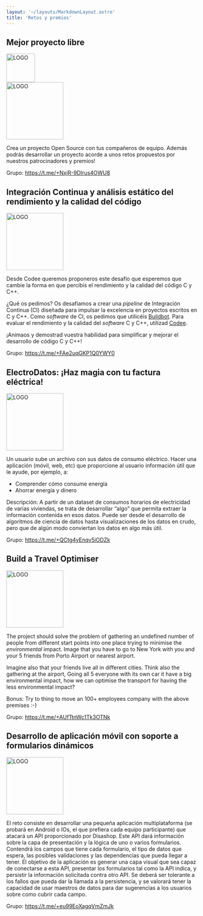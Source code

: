 ```yaml
---
layout: '~/layouts/MarkdownLayout.astro'
title: 'Retos y premios'
---
```





## Mejor proyecto libre
<div class="flex gap-4 flex-wrap">
    <Image src={gpulLogo} alt="LOGO" height="75" width="75" style="box-shadow: none !important" />
    <div class="flex flex-col justify-center">
        <Icon name="tabler:ampersand" class="w-6 h-6" />
    </div>
    <Image src={inditexLogo} alt="LOGO" height="150" width="150" style="box-shadow: none !important" />
</div>

Crea un proyecto Open Source con tus compañeros de equipo. Además podrás desarrollar un proyecto
acorde a unos retos propuestos por nuestros patrocinadores y premios!

Grupo: https://t.me/+NxjR-9DIrus4OWU8

## Integración Continua y análisis estático del rendimiento y la calidad del código
<Image src={codeeLogo} alt="LOGO" height="150" width="150" style="box-shadow: none !important" />

Desde Codee queremos proponeros este desafío que esperemos que cambie la
forma en que percibís el rendimiento y la calidad del código C y C++.

¿Qué os pedimos? Os desafiamos a crear una *pipeline* de Integración Continua (CI)
diseñada para impulsar la excelencia en proyectos escritos en C y C++.
Como *software* de CI, os pedimos que utilicéis
[Buildbot](https://buildbot.net/). Para evaluar el rendimiento y
la calidad del *software* C y C++, utilizad
[Codee](https://codee.com/wp-content/uploads/2024/02/codee-2024.1.1-HackUDC.zip).

¡Animaos y demostrad vuestra habilidad para simplificar y mejorar el desarrollo de código C y C++!

Grupo: https://t.me/+FAe2uqGKP1Q0YWY0


## ElectroDatos: ¡Haz magia con tu factura eléctrica!
<Image src={gradiantLogo} alt="LOGO" height="150" width="150" style="box-shadow: none !important" />

Un usuario sube un archivo con sus datos de consumo eléctrico. Hacer una aplicación (móvil, web, etc)
que proporcione al usuario información útil que le ayude, por ejemplo, a:

- Comprender cómo consume energía
- Ahorrar energía y dinero

Descripción:
A partir de un dataset de consumos horarios de electricidad de varias viviendas, se trata de desarrollar
“algo” que permita extraer la información contenida en esos datos. Puede ser desde el desarrollo de algoritmos
de ciencia de datos hasta visualizaciones de los datos en crudo, pero que de algún modo conviertan los datos en
algo más útil.

Grupo: https://t.me/+QCtg4yEnqv5iODZk


## Build a Travel Optimiser
<Image src={bizawayLogo} alt="LOGO" height="150" width="150" style="box-shadow: none !important" />

The project should solve the problem of gathering an undefined number of people from different start
points into one place trying to minimise the *environmental* impact.
Image that you have to go to New York with you and your 5 friends from Porto Airport or nearest airport.

Imagine also that your friends live all in different cities.
Think also the gathering at the airport, Going all 5 everyone with its own car it have a big environmental impact,
how we can optimise the transport for having the less environmental impact?

Bonus: Try to thing to move an 100+ employees company with the above premises :-)

Grupo: https://t.me/+AUfTtnWc1Tk3OTNk

## Desarrollo de aplicación móvil con soporte a formularios dinámicos
<Image src={disashopLogo} alt="LOGO" height="150" width="150" style="box-shadow: none !important" />

El reto consiste en desarrollar una pequeña aplicación multiplataforma (se probará en Android o IOs, el que prefiera
cada equipo participante) que atacará un API proporcionado por Disashop. Este API dará información sobre la capa de
presentación y la lógica de uno o varios formularios. Contendrá los campos que tiene cada formulario, el tipo de datos
que espera, las posibles validaciones y las dependencias que pueda llegar a tener. El objetivo de la aplicación es generar
una capa visual que sea capaz de conectarse a esta API, presentar los formularios tal como la API indica, y persistir la
información solicitada contra otro API. Se deberá ser tolerante a los fallos que pueda dar la llamada a la persistencia,
y se valorará tener la capacidad de usar maestros de datos para dar sugerencias a los usuarios sobre como cubrir cada campo.

Grupo: https://t.me/+eu99EoXagqVmZmJk
